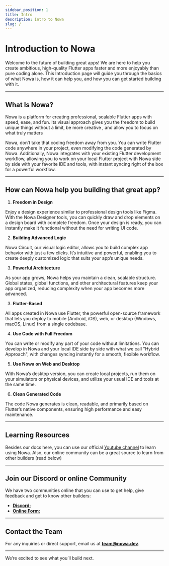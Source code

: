 ```yaml
---
sidebar_position: 1
title: Intro 
description: Intro to Nowa
slug: /
---
```


# Introduction to Nowa


Welcome to the future of building great apps! We are here to help you create ambitious, high-quality Flutter apps faster and more enjoyably than pure coding alone. This Introduction page will guide you through the basics of what Nowa is, how it can help you, and how you can get started building with it.


---


## What Is Nowa?

  

Nowa is a platform for creating professional, scalable Flutter apps with speed, ease, and fun. Its visual approach gives you the freedom to build unique things without a limit, be more creative , and allow you to focus on what truly matters 

Nowa, don’t take that coding freedom away from you. You can write Flutter code anywhere in your project, even modifying the code generated by Nowa. Additionally, Nowa integrates with your existing Flutter development workflow, allowing you to work on your local Flutter project with Nowa side by side with your favorite IDE and tools, with instant syncing right of the box for a powerful workflow. 

  

---

  

## How can Nowa help you building that great app?


1. **Freedom in Design**

Enjoy a design experience similar to professional design tools like Figma. With the Nowa Designer tools, you can quickly draw and drop elements on a design board with complete freedom. Once your design is ready, you can instantly make it functional without the need for writing UI code.

  
2. **Building Advanced Logic**

Nowa Circuit, our visual logic editor, allows you to build complex app behavior with just a few clicks. It’s intuitive and powerful, enabling you to create deeply customized logic that suits your app’s unique needs.


3. **Powerful Architecture**

As your app grows, Nowa helps you maintain a clean, scalable structure. Global states, global functions, and other architectural features keep your app organized, reducing complexity when your app becomes more advanced.

  

3. **Flutter-Based**

All apps created in Nowa use Flutter, the powerful open-source framework that lets you deploy to mobile (Android, iOS), web, or desktop (Windows, macOS, Linux) from a single codebase.

  

4. **Use Code with Full Freedom**

You can write or modify any part of your code without limitations. You can develop in Nowa and your local IDE side by side with what we call "Hybrid Approach", with changes syncing instantly for a smooth, flexible workflow.

  

5. **Use Nowa on Web and Desktop**

With Nowa’s desktop version, you can create local projects, run them on your simulators or physical devices, and utilize your usual IDE and tools at the same time.

  

6. **Clean Generated Code**

The code Nowa generates is clean, readable, and primarily based on Flutter’s native components, ensuring high performance and easy maintenance.

---

## Learning Resources
Besides our docs here, you can use our official [Youtube channel](https://www.youtube.com/@nowadev) to learn using Nowa. Also, our online community can be a great source to learn from other builders (read below)

---

## Join our Discord or online Community

We have two communities online that you can use to get help, give feedback and get to know other builders:
- [**Discord:**](https://discord.gg/ByKfn3H7gX)
- [**Online Form:**](https://community.nowa.dev)


---

  
## Contact the Team

For any inquiries or direct support, email us at **team@nowa.dev**.



---
  

We’re excited to see what you’ll build next.